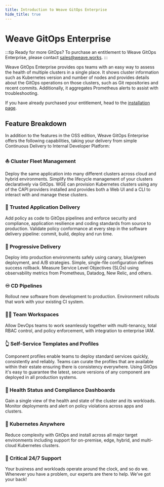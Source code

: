 ```yaml
---
title: Introduction to Weave GitOps Enterprise
hide_title: true
---
```


# Weave GitOps Enterprise <TierLabel tiers="Enterprise" />

:::tip Ready for more GitOps?
To purchase an entitlement to Weave GitOps Enterprise, please contact [sales@weave.works](mailto:sales@weave.works).
:::

Weave GitOps Enterprise provides ops teams with an easy way to assess the
health of multiple clusters in a single place. It shows cluster information such as
Kubernetes version and number of nodes and provides details about the GitOps operations
on those clusters, such as Git repositories and recent commits. Additionally, it
aggregates Prometheus alerts to assist with troubleshooting.

If you have already purchased your entitlement, head to the [installation page](.enterprise/getting-started/install-enterprise.mdx).

## Feature Breakdown

In addition to the features in the OSS edition, Weave GitOps Enterprise
offers the following capabilities, taking your delivery from simple Continuous Delivery to Internal Developer Platform:

### :boat: <Link to="../cluster-management/intro" target="_blank">Cluster Fleet Management</Link>
Deploy the same application into many different clusters across
cloud and hybrid environments. Simplify the lifecycle management of your clusters declaratively via GitOps. WGE can provision Kubernetes clusters using any of the CAPI providers installed and provides both a Web UI and a CLI to interact with and manage these clusters.

### :closed_lock_with_key: <Link to="../policy/intro" target="_blank">Trusted Application Delivery</Link>
Add policy as code to GitOps pipelines and enforce security and compliance,
application resilience and coding standards from source to production.
Validate policy conformance at every step in the software delivery pipeline:
commit, build, deploy and run time.

### :truck: <Link to='../guides/delivery' target="_blank">Progressive Delivery</Link>
Deploy into production environments safely using canary, blue/green deployment, and A/B
strategies. Simple, single-file configuration defines success rollback. Measure Service Level Objectives (SLOs)
using observability metrics from Prometheus, Datadog, New Relic, and others.

### :infinity: <Link to='../pipelines/intro' target="_blank">CD Pipelines</Link>
Rollout new software from development to production.
Environment rollouts that work with your existing CI system.

### :factory_worker: <Link to='../workspaces/intro' target="_blank">Team Workspaces</Link>
Allow DevOps teams to work seamlessly together with multi-tenancy,
total RBAC control, and policy enforcement, with integration to enterprise IAM.

### :point_up_2: <Link to='../gitops-templates/intro' target="_blank">Self-Service Templates and Profiles</Link>
Component profiles enable teams to deploy standard services quickly,
consistently and reliably. Teams can curate the profiles that are available
within their estate ensuring there is consistency everywhere. Using GitOps
it's easy to guarantee the latest, secure versions of any component are
deployed in all production systems.

### :sparkling_heart: Health Status and Compliance Dashboards
Gain a single view of the health and state of the cluster and its workloads.
Monitor deployments and alert on policy violations across apps and clusters.

### :compass: Kubernetes Anywhere
Reduce complexity with GitOps and install across all major target environments
including support for on-premise, edge, hybrid, and multi-cloud Kubernetes clusters.

### :bell: <Link to='../../../help-and-support' target="_blank">Critical 24/7 Support</Link>
Your business and workloads operate around the clock, and so do we.
Whenever you have a problem, our experts are there to help. We’ve got your back!
